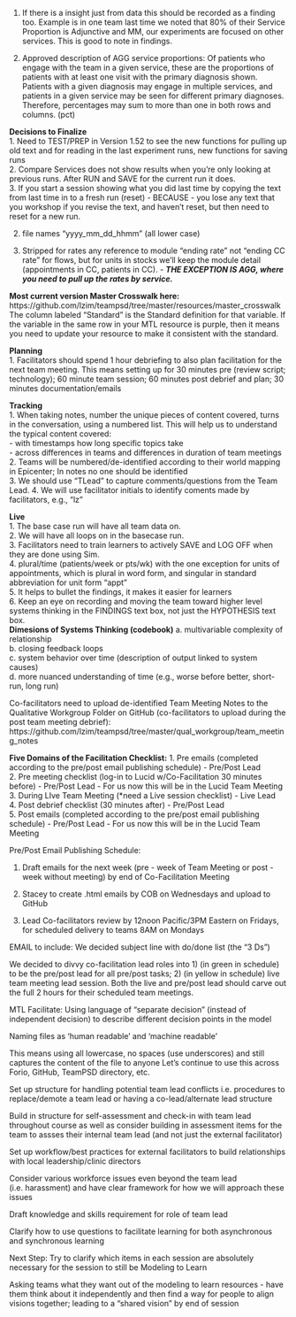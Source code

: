 1. If there is a insight just from data this should be recorded as a finding too. Example is in one team last time we noted that 80% of their Service Proportion is Adjunctive and MM, our experiments are focused on other services. This is good to note in findings.  


5. Approved description of AGG service proportions: Of patients who engage with the team in a given service, these are the proportions of patients with at least one visit with the primary diagnosis shown.  Patients with a given diagnosis may engage in multiple services, and patients in a given service may be seen for different primary diagnoses.  Therefore, percentages may sum to more than one in both rows and columns. (pct)   

	
**Decisions to Finalize**  
1. Need to TEST/PREP in Version 1.52 to see the new functions for pulling up old text and for reading in the last experiment runs, new functions for saving runs  
2. Compare Services does not show results when you're only looking at previous runs. After RUN and SAVE for the current run it does.  
3. If you start a session showing what you did last time by copying the text from last time in to a fresh run (reset) - BECAUSE - you lose any text that you workshop if you revise the text, and haven't reset, but then need to reset for a new run.  

2. file names "yyyy_mm_dd_hhmm" (all lower case)

3. Stripped for rates any reference to module "ending rate" not "ending CC rate" for flows, but for units in stocks we'll keep the module detail (appointments in CC, patients in CC). - ***THE EXCEPTION IS AGG, where you need to pull up the rates by service.***

**Most current version Master Crosswalk here:** https://github.com/lzim/teampsd/tree/master/resources/master_crosswalk
The column labeled "Standard" is the Standard definition for that variable. If the variable in the same row in your MTL resource is purple, then it means you need to update your resource to make it consistent with the standard.  

**Planning**  
1. Facilitators should spend 1 hour debriefing to also plan facilitation for the next team meeting. This means setting up for 30 minutes pre (review script; technology); 60 minute team session; 60 minutes post debrief and plan; 30 minutes documentation/emails  

**Tracking**  
1. When taking notes, number the unique pieces of content covered, turns in the conversation,  using a numbered list. This will help us to understand the typical content covered:  
- with timestamps how long specific topics take  
- across differences in teams and differences in duration of team meetings  
2. Teams will be numbered/de-identified according to their world mapping in Epicenter; In notes no one should be identified  
3. We should use "TLead" to capture comments/questions from the Team Lead.
4. We will use facilitator initials to identify coments made by facilitators, e.g., "lz"

**Live**  
1. The base case run will have all team data on.  
2. We will have all loops on in the basecase run.  
3. Facilitators need to train learners to actively SAVE and LOG OFF when they are done using Sim.  
4. plural/time (patients/week or pts/wk) with the one exception for units of appointments, which is plural in word form, and singular in standard abbreviation for unit form "appt"  
5. It helps to bullet the findings, it makes it easier for learners  
6. Keep an eye on recording and moving the team toward higher level systems thinking in the FINDINGS text box, not just the HYPOTHESIS text box.  
**Dimesions of Systems Thinking (codebook)**
a. multivariable complexity of relationship  
b. closing feedback loops  
c. system behavior over time (description of output linked to system causes)  
d. more nuanced understanding of time (e.g., worse before better, short-run, long run)  



	




Co-facilitators need to upload de-identified Team Meeting Notes to the Qualitative Workgroup Folder on GitHub (co-facilitators to upload during the post team meeting debrief): https://github.com/lzim/teampsd/tree/master/qual_workgroup/team_meeting_notes

**Five Domains of the Facilitation Checklist:**
1. Pre emails (completed according to the pre/post email publishing schedule) - Pre/Post Lead  
2. Pre meeting checklist (log-in to Lucid w/Co-Facilitation 30 minutes before) - Pre/Post Lead - For us now this will be in the Lucid Team Meeting  
3. During LIve Team Meeting (*need a Live session checklist) - Live Lead  
4. Post debrief checklist (30 minutes after) - Pre/Post Lead  
5. Post emails (completed according to the pre/post email publishing schedule) - Pre/Post Lead - For us now this will be in the Lucid Team Meeting  

Pre/Post Email Publishing Schedule:

1. Draft emails for the next week (pre - week of Team Meeting or post - week without meeting) by end of Co-Facilitation Meeting

2. Stacey to create .html emails by COB on Wednesdays and upload to GitHub

3. Lead Co-facilitators review by 12noon Pacific/3PM Eastern on Fridays, for scheduled delivery to teams 8AM on Mondays

EMAIL to include:  We decided subject line with do/done list (the "3 Ds")

We decided to divvy co-facilitation lead roles into 1) (in green in schedule) to be the pre/post lead for all pre/post tasks; 2) (in yellow in schedule) live team meeting lead session. Both the live and pre/post lead should carve out the full 2 hours for their scheduled team meetings.

	
MTL Facilitate: Using language of "separate decision" (instead of independent decision) to describe different decision points in the model

Naming files as 'human readable' and 'machine readable'

This means using all lowercase, no spaces (use underscores) and still captures the content of the file to anyone
Let's continue to use this across Forio, GitHub, TeamPSD directory, etc.

	
Set up structure for handling potential team lead conflicts i.e. procedures to replace/demote a team lead or having a co-lead/alternate lead structure

	
Build in structure for self-assessment and check-in with team lead throughout course as well as consider building in assessment items for the team to assses their internal team lead (and not just the external facilitator)

	
Set up workflow/best practices for external facilitators to build relationships with local leadership/clinic directors

	
Consider various workforce issues even beyond the team lead (i.e. harassment) and have clear framework for how we will approach these issues

Draft knowledge and skills requirement for role of team lead

Clarify how to use questions to facilitate learning for both asynchronous and synchronous learning

Next Step: Try to clarify which items in each session are absolutely necessary for the session to still be Modeling to Learn

Asking teams what they want out of the modeling to learn resources - have them think about it independently and then find a way for people to align visions together; leading to a "shared vision" by end of session





















